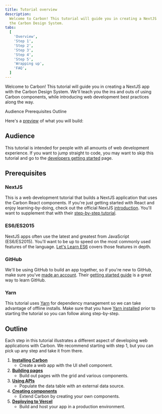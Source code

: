 ```yaml
---
title: Tutorial overview
description:
  Welcome to Carbon! This tutorial will guide you in creating a NextJS app with
  the Carbon Design System.
tabs:
  [
    'Overview',
    'Step 1',
    'Step 2',
    'Step 3',
    'Step 4',
    'Step 5',
    'Wrapping up',
    'FAQ',
  ]
---
```



<PageDescription>

Welcome to Carbon! This tutorial will guide you in creating a NextJS app with
the Carbon Design System. We'll teach you the ins and outs of using Carbon
components, while introducing web development best practices along the way.

</PageDescription>

<AnchorLinks>

<AnchorLink>Audience</AnchorLink>
<AnchorLink>Prerequisites</AnchorLink>
<AnchorLink>Outline</AnchorLink>

</AnchorLinks>

Here's a [preview](https://v11-next-step-5--carbon-tutorial-nextjs.netlify.app)
of what you will build:

<Preview
  height="400"
  title="Carbon Tutorial"
  src="https://v11-next-step-5--carbon-tutorial-nextjs.netlify.app"
  frameborder="no"
  allowtransparency="true"
  allowfullscreen="true"
/>

## Audience

This tutorial is intended for people with all amounts of web development
experience. If you want to jump straight to code, you may want to skip this
tutorial and go to the [developers getting started](/developing/get-started)
page.

## Prerequisites

### NextJS

This is a web development tutorial that builds a NextJS application that uses
the Carbon React components. If you're just getting started with React and enjoy
learning-by-doing, check out the official NextJS
[introduction](https://nextjs.org/learn/foundations/about-nextjs). You'll want
to supplement that with their
[step-by-step tutorial](https://nextjs.org/learn/basics/create-nextjs-app).

### ES6/ES2015

NextJS apps often use the latest and greatest from JavaScript (ES6/ES2015).
You'll want to be up to speed on the most commonly used features of the
language.
[Let's Learn ES6](https://www.youtube.com/playlist?list=PL57atfCFqj2h5fpdZD-doGEIs0NZxeJTX)
covers those features in depth.

### GitHub

We'll be using GitHub to build an app together, so if you're new to GitHub, make
sure you've [made an account](https://github.com/join). Their
[getting started guide](https://guides.github.com/activities/hello-world) is a
great way to learn GitHub.

### Yarn

This tutorial uses [Yarn](https://yarnpkg.com) for dependency management so we
can take advantage of offline installs. Make sure that you have
[Yarn installed](https://yarnpkg.com/en/docs/install) prior to starting the
tutorial so you can follow along step-by-step.

## Outline

Each step in this tutorial illustrates a different aspect of developing web
applications with Carbon. We recommend starting with step 1, but you can pick up
any step and take it from there.

1. [**Installing Carbon**](/developing/next-tutorial/step-1)
   - Create a web app with the UI shell component.
2. [**Building pages**](/developing/next-tutorial/step-2)
   - Build out pages with the grid and various components.
3. [**Using APIs**](/developing/next-tutorial/step-3)
   - Populate the data table with an external data source.
4. [**Creating components**](/developing/next-tutorial/step-4)
   - Extend Carbon by creating your own components.
5. [**Deploying to Vercel**](/developing/next-tutorial/step-5)
   - Build and host your app in a production environment.
